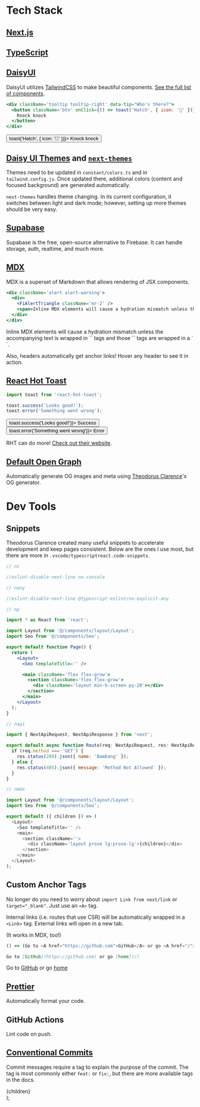 
# Tech Stack

## [Next.js](https://next.js)

## [TypeScript](https://typescriptlang.org)

## [DaisyUI](https://daisyui.com)

DaisyUI utilizes [TailwindCSS](https://tailwindcss.com) to make beautiful components.
[See the full list of components](https://daisyui.com/components).

```jsx
<div className='tooltip tooltip-right' data-tip="Who's there?">
  <button className='btn' onClick={() => toast('Hatch', { icon: '🤧' })}>
    Knock knock
  </button>
</div>
```

<div className='tooltip tooltip-right' data-tip="Who's there?">
  <button className='btn' onClick={() => toast('Hatch', { icon: '🤧' })}>
    Knock knock
  </button>
</div>

## [Daisy UI Themes](https://daisyui.com/docs/themes) and [`next-themes`](https://www.npmjs.com/package/next-themes)

Themes need to be updated in `constant/colors.ts` and in `tailwind.config.js`.
Once updated there, additional colors (content and focused background) are generated automatically.

`next-themes` handles theme changing.
In its current configuration, it switches between light and dark mode; however, setting up more themes should be very easy.

## [Supabase](https://supabase.com)

Supabase is the free, open-source alternative to Firebase.
It can handle storage, auth, realtime, and much more.

## [MDX](https://mdxjs.com)

MDX is a superset of Markdown that allows rendering of JSX components.

```jsx
<div className='alert alert-warning'>
  <div>
    <FiAlertTriangle className='mr-2' />
    <span>Inline MDX elements will cause a hydration mismatch unless the accompanying text is wrapped in `<span>` tags and those `<span>` tags are wrapped in a `<div>`.</span>
  </div>
</div>
```

<div className='alert alert-warning'>
  <div>
    <FiAlertTriangle className='mr-2 w-8' />
    <span>Inline MDX elements will cause a hydration mismatch unless the accompanying text is wrapped in `<span>` tags and those `<span>` tags are wrapped in a `<div>`.</span>
  </div>
</div>

Also, headers automatically get anchor links!
Hover any header to see it in action.

## [React Hot Toast](https://react-hot-toast.com)

```javascript
import toast from 'react-hot-toast';

toast.success('Looks good!');
toast.error('Something went wrong');
```

<div className='flex gap-2'>
  <button className='btn' onClick={() => toast.success('Looks good!')}>
    <FiCheck className='mr-2' />
    Success
  </button>
  <button className='btn' onClick={() => toast.error('Something went wrong')}>
    <FiX className='mr-2' />
    Error
  </button>
</div>

RHT can do more! [Check out their website](https://react-hot-toast.com).

## [Default Open Graph](https://github.com/theodorusclarence/og)

Automatically generate OG images and meta using [Theodorus Clarence](https://theodorusclarence.com)'s OG generator.

# Dev Tools

## Snippets

Theodorus Clarence created many useful snippets to accelerate development and keep pages consistent.
Below are the ones I use most, but there are more in `.vscode/typescriptreact.code-snippets`.

```javascript
// nc

//eslint-disable-next-line no-console
```

```javascript
// nany

//eslint-disable-next-line @typescript-eslint/no-explicit-any
```

```jsx
// np

import * as React from 'react';

import Layout from '@/components/layout/Layout';
import Seo from '@/components/Seo';

export default function Page() {
  return (
    <Layout>
      <Seo templateTitle='' />

      <main className='flex flex-grow'>
        <section className='flex flex-grow'>
          <div className='layout min-h-screen py-20'></div>
        </section>
      </main>
    </Layout>
  );
}
```

```javascript
// napi

import { NextApiRequest, NextApiResponse } from 'next';

export default async function Route(req: NextApiRequest, res: NextApiResponse) {
  if (req.method === 'GET') {
    res.status(200).json({ name: 'Bambang' });
  } else {
    res.status(405).json({ message: 'Method Not Allowed' });
  }
}
```

```javascript
// nmdx

import Layout from '@/components/layout/Layout';
import Seo from '@/components/Seo';

export default ({ children }) => (
  <Layout>
    <Seo templateTitle='' />
    <main>
      <section className=''>
        <div className='layout prose lg:prose-lg'>{children}</div>
      </section>
    </main>
  </Layout>
);
```

## Custom Anchor Tags

No longer do you need to worry about `import Link from next/link` or `target="_blank"`.
Just use an `<A>` tag.

Internal links (i.e. routes that use CSR) will be automatically wrapped in a `<Link>` tag.
External links will open in a new tab.

(It works in MDX, too!)

```jsx
() => (Go to <A href="https://github.com">GitHub</A> or go <A href="/">Home</A>);
```

```md
Go to [GitHub](https://github.com) or go [home](/)
```

Go to [GitHub](https://github.com) or go [home](/)

## [Prettier](https://prettier.io)

Automatically format your code.

## GitHub Actions

Lint code on push.

## [Conventional Commits](https://www.conventionalcommits.org/en/v1.0.0/)

Commit messages require a tag to explain the purpose of the commit.
The tag is most commonly either `feat:` or `fix:`, but there are more available tags in the docs.

  <Layout>
    <Seo templateTitle='Features' />
    <main>
      <section className=''>
        <div className='layout prose mt-6 lg:prose-lg'>{children}</div>
      </section>
    </main>
  </Layout>
);
